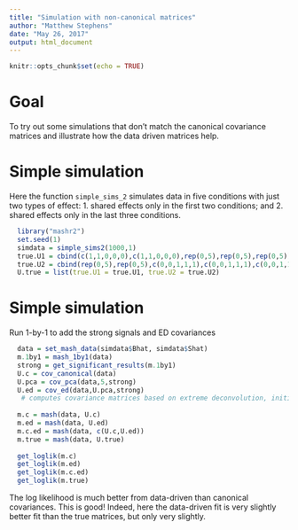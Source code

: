 ```yaml
---
title: "Simulation with non-canonical matrices"
author: "Matthew Stephens"
date: "May 26, 2017"
output: html_document
---
```


```r
knitr::opts_chunk$set(echo = TRUE)
```


# Goal

To try out some simulations that don't match the canonical covariance matrices and illustrate how the data driven matrices help.

# Simple simulation

Here the function `simple_sims_2` simulates data in five conditions
with just two types of effect:
1. shared effects only in the first two conditions; and 2. shared effects only in the last three conditions.
```r
  library("mashr2")
  set.seed(1)
  simdata = simple_sims2(1000,1)
  true.U1 = cbind(c(1,1,0,0,0),c(1,1,0,0,0),rep(0,5),rep(0,5),rep(0,5))
  true.U2 = cbind(rep(0,5),rep(0,5),c(0,0,1,1,1),c(0,0,1,1,1),c(0,0,1,1,1))
  U.true = list(true.U1 = true.U1, true.U2 = true.U2)
```
  
# Simple simulation

Run 1-by-1 to add the strong signals and ED covariances
```r
  data = set_mash_data(simdata$Bhat, simdata$Shat)
  m.1by1 = mash_1by1(data)
  strong = get_significant_results(m.1by1)
  U.c = cov_canonical(data)
  U.pca = cov_pca(data,5,strong)
  U.ed = cov_ed(data,U.pca,strong)
   # computes covariance matrices based on extreme deconvolution, initialized from pca
  
  m.c = mash(data, U.c)
  m.ed = mash(data, U.ed)
  m.c.ed = mash(data, c(U.c,U.ed))
  m.true = mash(data, U.true)
  
  get_loglik(m.c)
  get_loglik(m.ed)
  get_loglik(m.c.ed)
  get_loglik(m.true)
```


The log likelihood is much better from data-driven than canonical covariances. This is good! Indeed, here the data-driven fit is
very slightly better fit than the true matrices, but only very slightly.


